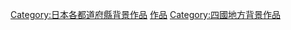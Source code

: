 {{日本行政區劃分類導航|背景作品}}
{{DEFAULTSORT:Ehime}}
[[Category:日本各都道府縣背景作品|Category:日本各都道府縣背景作品]]
[[Category:愛媛縣文化|作品]]
[[Category:四國地方背景作品|Category:四國地方背景作品]]